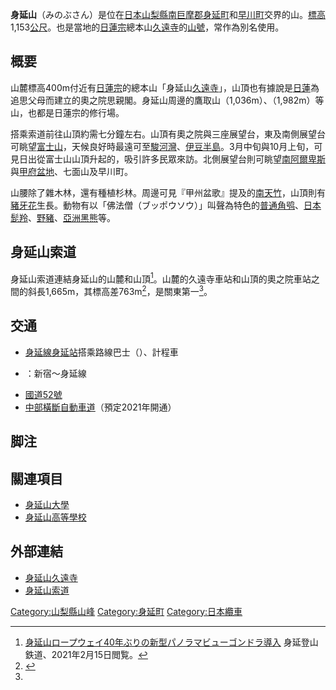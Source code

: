 {{Infobox Mountain
| 名稱 =身延山
| 照片 =Mount Minobu.jpg
| 照片說明 =從身延線車窗望身延山
| 海拔 =1,153[[公尺|公尺]]
| 位置 ={{JPN}} [[山梨縣|山梨縣]][[南巨摩郡|南巨摩郡]][[身延町|身延町]]、[[早川町|早川町]]
| 山脈 ={{link-ja|身延山地|身延山地}}
| 相對高度 = 
| 座標 ={{coord|35|23|51|N|138|24|59|E|display=title,inline}}
| 地形圖 = 
| 類別 =
| 年齡 = 
| 最近噴發 =
| 首次登頂 =
| 最容易的攀登路線 =
| pushpin_map = Japan
| pushpin_map_caption = 身延山的位置
| latd=35 |latm=23 |lats=51 |latNS=N
| longd=138 |longm=24 |longs=59 |longEW=E
}}
'''身延山'''（みのぶさん）是位在[[日本|日本]][[山梨縣|山梨縣]][[南巨摩郡|南巨摩郡]][[身延町|身延町]]和[[早川町|早川町]]交界的山。[[標高|標高]]1,153[[公尺|公尺]]。也是當地的[[日蓮宗|日蓮宗]]總本山[[久遠寺|久遠寺]]的[[山號|山號]]，常作為別名使用。

== 概要 ==
山麓標高400m付近有[[日蓮宗|日蓮宗]]的總本山「身延山[[久遠寺|久遠寺]]」，山頂也有據說是[[日蓮|日蓮]]為追思父母而建立的奧之院思親閣。身延山周邊的鷹取山（1,036m）、{{link-ja|七面山|七面山}}（1,982m）等山，也都是日蓮宗的修行場。

搭乘索道前往山頂約需七分鐘左右。山頂有奧之院與三座展望台，東及南側展望台可眺望[[富士山|富士山]]，天候良好時最遠可至[[駿河灣|駿河灣]]、[[伊豆半島|伊豆半島]]。3月中旬與10月上旬，可見日出從富士山山頂升起的{{link-ja|鑽石富士|ダイヤモンド富士}}，吸引許多民眾來訪。北側展望台則可眺望[[赤石山脈|南阿爾卑斯]]與[[甲府盆地|甲府盆地]]、七面山及早川町。

山腰除了雜木林，還有種植杉林。周邊可見『甲州盆歌』提及的[[南天竹|南天竹]]，山頂則有[[豬牙花|豬牙花]]生長。動物有以「佛法僧（ブッポウソウ）」叫聲為特色的[[普通角鸮|普通角鸮]]、[[日本髭羚|日本髭羚]]、[[野豬|野豬]]、[[亞洲黑熊|亞洲黑熊]]等。

== 身延山索道 ==
身延山索道連結身延山的山麓和山頂<ref name="fujikyu20210120">[http://www.fujikyu.co.jp/data/news_pdf/pdf_file1_1611564747.pdf 身延山ロープウェイ40年ぶりの新型パノラマビューゴンドラ導入] 身延登山鉄道、2021年2月15日閲覧。</ref>。山麓的久遠寺車站和山頂的奧之院車站之間的斜長1,665m，其標高差763m<ref name="sankei20210120">{{cite news|url=https://www.sankei.com/economy/news/210120/prl2101200204-n1.html|title=「身延山ロープウェイ」40年ぶりの新型パノラマビューゴンドラ導入、2月23日(火・祝)運行開始|publisher=[[産経新聞|産経新聞]]|date=2021-01-20|accessdate=2021-01-20|archiveurl=https://web.archive.org/web/20210123103757/https://www.sankei.com/economy/news/210120/prl2101200204-n1.html|archivedate=2021-01-23}}</ref>，是關東第一<ref name="fujikyu20210120" />。
== 交通 ==
* [[身延線|身延線]][[身延站|身延站]]搭乘路線巴士（{{link-ja|山梨交通|山梨交通}}）、計程車
* {{link-ja|中央高速巴士|中央高速バス}}：新宿〜身延線
* [[國道52號|國道52號]]
* [[中部橫斷自動車道|中部橫斷自動車道]]{{link-ja|身延山交流道|身延山インターチェンジ}}（預定2021年開通）

== 脚注 ==
{{Reflist}}

== 關連項目 ==
{{Commonscat|Mount Minobu}}
* [[身延山大學|身延山大學]]
* [[身延山高等學校|身延山高等學校]]

== 外部連結 ==
{{Commonscat|Mount Minobu}}
* [http://www.kuonji.jp/ 身延山久遠寺]
* [http://www.minobusanropeway.co.jp/ 身延山索道]

{{DEFAULTSORT:Minobusan}}
[[Category:山梨縣山峰|Category:山梨縣山峰]]
[[Category:身延町|Category:身延町]]
[[Category:日本纜車|Category:日本纜車]]